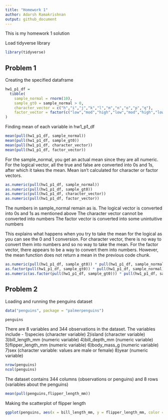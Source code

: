 ```yaml
---
title: "Homework 1"
author: Adarsh Ramakrishnan
output: github_document
---
```


This is my homework 1 solution


Load tidyverse library

```r
library(tidyverse)
```


## Problem 1

Creating the specified dataframe

```r
hw1_p1_df = 
  tibble(
    sample_normal = rnorm(10),
    sample_gt0 = sample_normal > 0,
    character_vector = c("h","i","j","k","l","m","n","o","p","q"),
    factor_vector = factor(c("low","mod","high","low","mod","high","low","mod","high","low"))
)
```

Finding mean of each variable in hw1_p1_df

```r
mean(pull(hw1_p1_df, sample_normal))
mean(pull(hw1_p1_df, sample_gt0))
mean(pull(hw1_p1_df, character_vector))
mean(pull(hw1_p1_df, factor_vector))
```

For the sample_normal, you get an actual mean since they are all numeric.
For the logical vector, all the true and false are converted into 0s and 1s, after which it takes the mean.
Mean isn't calculated for character or factor vectors. 

```r
as.numeric(pull(hw1_p1_df, sample_normal))
as.numeric(pull(hw1_p1_df, sample_gt0))
as.numeric(pull(hw1_p1_df, character_vector))
as.numeric(pull(hw1_p1_df, factor_vector))
```

The numbers in sample_normal remain as is. 
The logical vector is converted into 0s and 1s as mentioned above
The character vector cannot be converted into numbers
The factor vector is converted into some unintuitive numbers

This explains what happens when you try to take the mean for the logical as you can see the 0 and 1 conversion.
For character vector, there is no way to convert them into numbers and so no way to take the mean.
For the factor vector, there appears to be a way to convert them into numbers. However, the mean function does not return a mean in the previous code chunk. 

```r
as.numeric(pull(hw1_p1_df, sample_gt0)) * pull(hw1_p1_df, sample_normal)
as.factor(pull(hw1_p1_df, sample_gt0)) * pull(hw1_p1_df, sample_normal)
as.numeric(as.factor(pull(hw1_p1_df, sample_gt0))) * pull(hw1_p1_df, sample_normal)
```

## Problem 2

Loading and running the penguins dataset

```r
data("penguins", package = "palmerpenguins")

penguins
```
There are 8 variables and 344 observations in the dataset. The variables include -
1)species (character variable)
2)island (character variable)
3)bill_length_mm (numeric variable)
4)bill_depth_mm (numeric variable)
5)flipper_length_mm (numeric variable)
6)body_mass_g (numeric variable)
7)sex (character variable: values are male or female)
8)year (numeric variable)

```r
nrow(penguins)
ncol(penguins)
```

The dataset contains 344 columns (observations or penguins) and 8 rows (variables about the penguins)

```r
mean(pull(penguins,flipper_length_mm))
```


Making the scatterplot of flipper length

```r
ggplot(penguins, aes(x = bill_length_mm, y = flipper_length_mm, color = species)) + geom_point()
```










